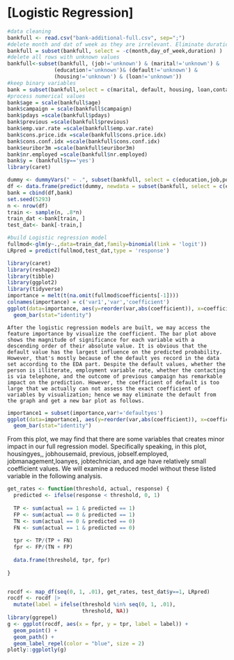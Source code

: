 # [Logistic Regression]
```r
#data cleaning
bankfull <- read.csv("bank-additional-full.csv", sep=";")
#delete month and dat of week as they are irrelevant. Eliminate duration as it has extremely high correlation with target
bankfull = subset(bankfull, select = -c(month,day_of_week,duration) )
#delete all rows with unknown values
bankfull<-subset(bankfull, (job!='unknown') & (marital!='unknown') & 
               (education!='unknown')& (default!='unknown') & 
               (housing!='unknown') & (loan!='unknown'))
#keep binary variables
bank = subset(bankfull,select = c(marital, default, housing, loan,contact))
#process numerical values
bank$age = scale(bankfull$age)
bank$campaign = scale(bankfull$campaign)
bank$pdays =scale(bankfull$pdays)
bank$previous =scale(bankfull$previous)
bank$emp.var.rate =scale(bankfull$emp.var.rate)
bank$cons.price.idx =scale(bankfull$cons.price.idx)
bank$cons.conf.idx =scale(bankfull$cons.conf.idx)
bank$euribor3m =scale(bankfull$euribor3m)
bank$nr.employed =scale(bankfull$nr.employed)
bank$y = (bankfull$y=='yes')
library(caret)

dummy <- dummyVars(" ~ .", subset(bankfull, select = c(education,job,poutcome)))
df <- data.frame(predict(dummy, newdata = subset(bankfull, select = c(education,job,poutcome)))) 
bank = cbind(df,bank)
set.seed(5293)
n <- nrow(df)
train <- sample(n, .8*n)
train_dat <-bank[train, ]
test_dat<- bank[-train,]
```

```r
#build Logistic regression model
fullmod<-glm(y~.,data=train_dat,family=binomial(link = 'logit'))
LRpred = predict(fullmod,test_dat,type = 'response')
```

```r
library(caret)
library(reshape2)
library(tibble)
library(ggplot2)
library(tidyverse)
importance = melt(t(na.omit(fullmod$coefficients[-1])))
colnames(importance) = c('var1','var','coefficient')
ggplot(data=importance, aes(y=reorder(var,abs(coefficient)), x=coefficient)) +
  geom_bar(stat="identity")
```
    After the logistic regression models are built, we may access the feature importance by visualize the coefficient. The bar plot above shows the magnitude of significance for each variable with a descending order of their absolute value. It is obvious that the default value has the largest influence on the predicted probability. However, that's mostly because of the default yes record in the data set according to the EDA part. Despite the default values, whether the person is illiterate, employment variable rate, whether the contacting is via telephone, and the outcome of previous campaign has remarkable impact on the prediction. However, the coefficient of default is too large that we actually can not assess the exact coefficient of variables by visualization; hence we may eliminate the default from the graph and get a new bar plot as follows.

```r
importance1 = subset(importance,var!='defaultyes')
ggplot(data=importance1, aes(y=reorder(var,abs(coefficient)), x=coefficient)) +
  geom_bar(stat="identity")
```
From this plot, we may find that there are some variables that creates minor impact in our full regression model. Specifically speaking, in this plot, 
housingyes,, jobhousemaid, previous, jobself.employed, jobmanagement,loanyes, jobtechnician, and age have relatively small coefficient values. We will examine a reduced model without these listed variable in the following analysis.
```r
get_rates <- function(threshold, actual, response) {
  predicted <- ifelse(response < threshold, 0, 1)
  
  TP <- sum(actual == 1 & predicted == 1)
  FP <- sum(actual == 0 & predicted == 1)
  TN <- sum(actual == 0 & predicted == 0)
  FN <- sum(actual == 1 & predicted == 0)
  
  tpr <- TP/(TP + FN)
  fpr <- FP/(TN + FP)  
  
  data.frame(threshold, tpr, fpr)
  
}


rocdf <- map_df(seq(0, 1, .01), get_rates, test_dat$y==1, LRpred)
rocdf <- rocdf |> 
  mutate(label = ifelse(threshold %in% seq(0, 1, .01),
                        threshold, NA))
library(ggrepel)
g <- ggplot(rocdf, aes(x = fpr, y = tpr, label = label)) +
  geom_point() +
  geom_path() +
  geom_label_repel(color = "blue", size = 2)
plotly::ggplotly(g)
```
